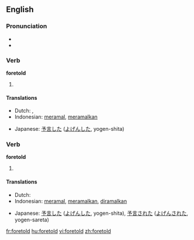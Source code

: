 ==English==

===Pronunciation===
* {{IPA|/'foɻtɒld/}}
* {{audio|en-us-foretold.ogg|Audio (US)}}

===Verb===
'''foretold'''

# {{simple past of|[[foretell]]}}

====Translations====
{{trans-top|simple past of "to foretell"}}
* Dutch: {{t-|nl|voorspelde}}, {{t-|nl|voorspelden}}
* Indonesian: [[ramal|meramal]], [[ramal|meramalkan]]
{{trans-mid}}
* Japanese: [[予言]]した ([[よげん]]した, yogen-shita)
{{trans-bottom}}

===Verb===
'''foretold'''

# {{past participle of|[[foretell]]}}

====Translations====
{{trans-top|past participle of "foretell"}}
* Dutch: {{t-|nl|voorspeld}}
* Indonesian: [[ramal|meramal]], [[ramal|meramalkan]], [[ramal|diramalkan]]
{{trans-mid}}
* Japanese: [[予言]]した ([[よげん]]した, yogen-shita), [[予言]]された ([[よげん]]された, yogen-sareta)
{{trans-bottom}}

[[fr:foretold]]
[[hu:foretold]]
[[vi:foretold]]
[[zh:foretold]]